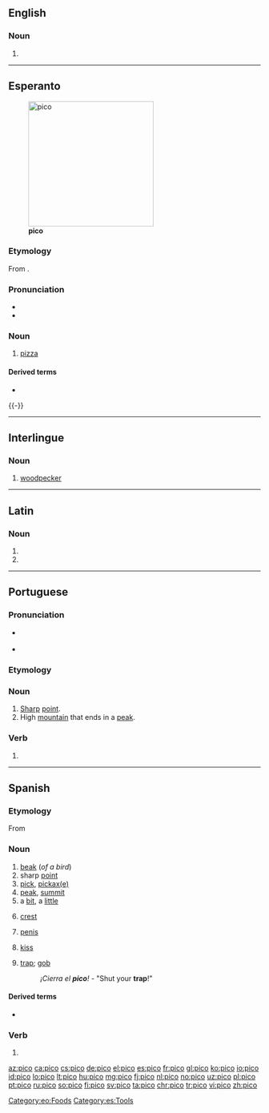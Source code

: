 {{also|Pico|piĉo|picó|pico-}}
==English==

===Noun===
{{en-noun|-}}

# {{short for|pico de gallo|lang=en}}

----

==Esperanto==
{{wikipedia|lang=eo}}
[[Image:Supreme_pizza.jpg|thumb|250px|'''pico''']]

===Etymology===
From {{etyl|it|eo}} {{m|it|pizza}}.

===Pronunciation===
* {{IPA|/ˈpitso/|lang=eo}}
* {{hyphenation|pi|co|lang=eo}}

===Noun===
{{eo-head}}

# [[pizza]]

====Derived terms====
* {{l|eo|picejo|gloss=[[pizzeria]]}}

[[Category:eo:Foods]]
{{-}}

----

==Interlingue==

===Noun===
{{head|ie|noun}}

# [[woodpecker]]

----

==Latin==

===Noun===
{{la-noun-form|pīcō}}

# {{inflection of|pīcus||dat|s|lang=la}}
# {{inflection of|pīcus||abl|s|lang=la}}

----

==Portuguese==

===Pronunciation===
* {{a|Portugal|Brazil}} {{IPA|/ˈpi.ku/|lang=pt}}
* {{hyphenation|pi|co|lang=pt}}

===Etymology===
{{back-form|picar|lang=pt}}

===Noun===
{{pt-noun|m|s}}

# [[sharp|Sharp]] [[point]].
# High [[mountain]] that ends in a [[peak]].

===Verb===
{{head|pt|verb form}}

# {{pt-verb form of|picar|ar|indicative|present|singular|first}}

----

==Spanish==

===Etymology===
From {{etyl|la|es}} {{m|la|beccus}}

===Noun===
{{es-noun|m}}

# [[beak]] (''of a bird'')
# sharp [[point]]
# [[pick]], [[pickaxe|pickax(e)]]
# [[peak]], [[summit]]
# a [[bit]], a [[little]]
# {{label|es|zoology}} [[crest]]
# {{label|es|colloquial|Chile|Costa Rica}} [[penis]]
# {{label|es|colloquial|Bolivia|Colombia}} [[kiss]]
# {{label|es|colloquial}} [[trap]]; [[gob]] {{gloss|mouth}}
#: ''¡Cierra el '''pico'''!'' - "Shut your '''trap'''!"

====Derived terms====
* {{l|es|pico de gallo}}

===Verb===
{{es-verb-form}}

# {{es-verb form of|ending=ar|mood=indicative|tense=present|pers=1|number=singular|picar}}

[[Category:es:Tools]]

[[az:pico]]
[[ca:pico]]
[[cs:pico]]
[[de:pico]]
[[el:pico]]
[[es:pico]]
[[fr:pico]]
[[gl:pico]]
[[ko:pico]]
[[io:pico]]
[[id:pico]]
[[lo:pico]]
[[lt:pico]]
[[hu:pico]]
[[mg:pico]]
[[fj:pico]]
[[nl:pico]]
[[no:pico]]
[[uz:pico]]
[[pl:pico]]
[[pt:pico]]
[[ru:pico]]
[[so:pico]]
[[fi:pico]]
[[sv:pico]]
[[ta:pico]]
[[chr:pico]]
[[tr:pico]]
[[vi:pico]]
[[zh:pico]]